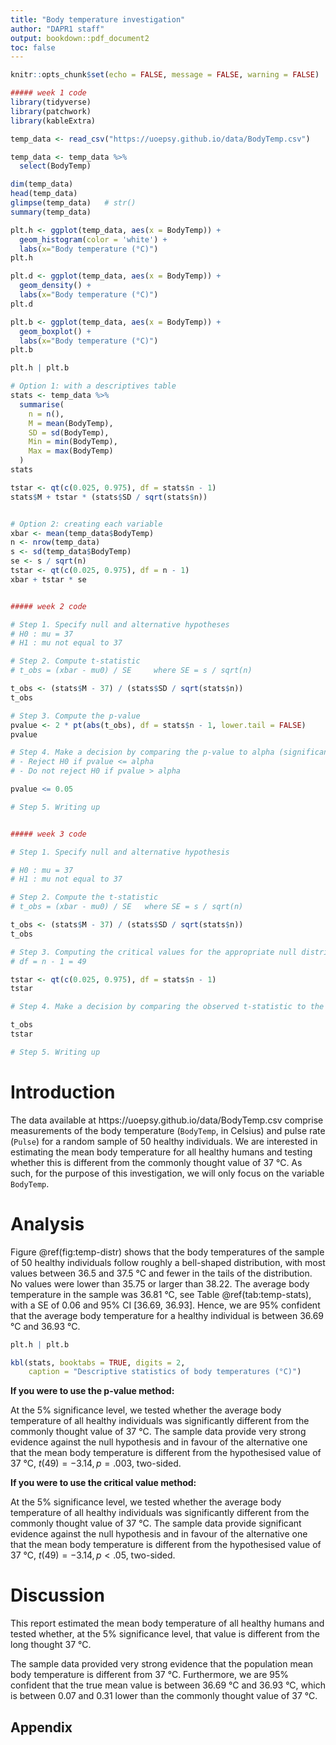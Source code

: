 ```yaml
---
title: "Body temperature investigation"
author: "DAPR1 staff"
output: bookdown::pdf_document2
toc: false
---
```



```r
knitr::opts_chunk$set(echo = FALSE, message = FALSE, warning = FALSE)
```


```r
##### week 1 code
library(tidyverse)
library(patchwork)
library(kableExtra)

temp_data <- read_csv("https://uoepsy.github.io/data/BodyTemp.csv")

temp_data <- temp_data %>%
  select(BodyTemp)

dim(temp_data)
head(temp_data)
glimpse(temp_data)   # str()
summary(temp_data)

plt.h <- ggplot(temp_data, aes(x = BodyTemp)) +
  geom_histogram(color = 'white') +
  labs(x="Body temperature (°C)")
plt.h

plt.d <- ggplot(temp_data, aes(x = BodyTemp)) +
  geom_density() +
  labs(x="Body temperature (°C)")
plt.d

plt.b <- ggplot(temp_data, aes(x = BodyTemp)) +
  geom_boxplot() +
  labs(x="Body temperature (°C)")
plt.b

plt.h | plt.b

# Option 1: with a descriptives table
stats <- temp_data %>%
  summarise(
    n = n(),
    M = mean(BodyTemp),
    SD = sd(BodyTemp),
    Min = min(BodyTemp),
    Max = max(BodyTemp)
  )
stats

tstar <- qt(c(0.025, 0.975), df = stats$n - 1)
stats$M + tstar * (stats$SD / sqrt(stats$n))


# Option 2: creating each variable
xbar <- mean(temp_data$BodyTemp)
n <- nrow(temp_data)
s <- sd(temp_data$BodyTemp)
se <- s / sqrt(n)
tstar <- qt(c(0.025, 0.975), df = n - 1)
xbar + tstar * se


##### week 2 code

# Step 1. Specify null and alternative hypotheses
# H0 : mu = 37
# H1 : mu not equal to 37

# Step 2. Compute t-statistic
# t_obs = (xbar - mu0) / SE     where SE = s / sqrt(n)

t_obs <- (stats$M - 37) / (stats$SD / sqrt(stats$n))
t_obs

# Step 3. Compute the p-value
pvalue <- 2 * pt(abs(t_obs), df = stats$n - 1, lower.tail = FALSE)
pvalue

# Step 4. Make a decision by comparing the p-value to alpha (significance level)
# - Reject H0 if pvalue <= alpha
# - Do not reject H0 if pvalue > alpha

pvalue <= 0.05

# Step 5. Writing up


##### week 3 code

# Step 1. Specify null and alternative hypothesis

# H0 : mu = 37
# H1 : mu not equal to 37

# Step 2. Compute the t-statistic
# t_obs = (xbar - mu0) / SE   where SE = s / sqrt(n)

t_obs <- (stats$M - 37) / (stats$SD / sqrt(stats$n))
t_obs

# Step 3. Computing the critical values for the appropriate null distribution
# df = n - 1 = 49

tstar <- qt(c(0.025, 0.975), df = stats$n - 1)
tstar

# Step 4. Make a decision by comparing the observed t-statistic to the critical values -t^* and +t^*

t_obs
tstar

# Step 5. Writing up

```


# Introduction

The data available at https://uoepsy.github.io/data/BodyTemp.csv comprise measurements of the body temperature (`BodyTemp`, in Celsius) and pulse rate (`Pulse`) for a random sample of 50 healthy individuals. We are interested in estimating the mean body temperature for all healthy humans and testing whether this is different from the commonly thought value of 37 °C. As such, for the purpose of this investigation, we will only focus on the variable `BodyTemp`.


# Analysis

Figure \@ref(fig:temp-distr) shows that the body temperatures of the sample of 50 healthy individuals follow roughly a bell-shaped distribution, with most values between 36.5 and 37.5 °C and fewer in the tails of the distribution. No values were lower than 35.75 or larger than 38.22. The average body temperature in the sample was 36.81 °C, see Table \@ref(tab:temp-stats), with a SE of 0.06 and 95% CI [36.69, 36.93]. Hence, we are 95% confident that the average body temperature for a healthy individual is between 36.69 °C and 36.93 °C.

```r
plt.h | plt.b
```

```r
kbl(stats, booktabs = TRUE, digits = 2,
    caption = "Descriptive statistics of body temperatures (°C)")
```


**If you were to use the p-value method:**  

At the 5% significance level, we tested whether the average body temperature of all healthy individuals was significantly different from the commonly thought value of 37 °C. The sample data provide very strong evidence against the null hypothesis and in favour of the alternative one that the mean body temperature is different from the hypothesised value of 37 °C, $t(49) = -3.14, p = .003$, two-sided.


**If you were to use the critical value method:**  

At the 5% significance level, we tested whether the average body temperature of all healthy individuals was significantly different from the commonly thought value of 37 °C. The sample data provide significant evidence against the null hypothesis and in favour of the alternative one that the mean body temperature is different from the hypothesised value of 37 °C, $t(49) = -3.14, p < .05$, two-sided.


# Discussion

This report estimated the mean body temperature of all healthy humans and tested whether, at the 5% significance level, that value is different from the long thought 37 °C.

The sample data provided very strong evidence that the population mean body temperature is different from 37 °C. Furthermore, we are 95% confident that the true mean value is between 36.69 °C and 36.93 °C, which is between 0.07 and 0.31 lower than the commonly thought value of 37 °C.


## Appendix

```r
```

